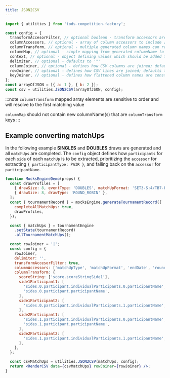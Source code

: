 ```yaml
---
title: JSON2CSV
---
```


```js
import { utilities } from 'tods-competition-factory';

const config = {
  transformAccesorFilter, // optional boolean - transform accessors are included with columnAccessors
  columnAccessors, // optional - array of column accessors to include [ 'includeThis', 'andThis' ]
  columnTransform, // optional - multiple generated column names can resolve to a single custom column, e.g. { 'newColumnName': ['oldColumn1', 'oldColumn2' ]}
  columnMap, // optional - simple mapping from generated columnName to custom columnName, e.g. { 'columnName': 'newColumnName' }
  context, // optional - object defining values which should be added to all rows, e.g. { 'columnName': 'columnValue '}
  delimiter, // optional - defaults to '"'
  columnJoiner, // optional - defines how CSV columns are joined; defaults to ','
  rowJoiner, // optional - defines how CSV lines are joined; defaults to '\r\n'
  keyJoiner, // optional - defines how flattened column names are constructed; defaults to '.'
};
const arrayOfJSON = [{ a: 1 }, { b: 2 }];
const csv = utilities.JSON2CSV(arrayOfJSON, config);
```

:::note
`columnTransform` mapped array elements are sensitive to order and will resolve to the first matching value

`columnMap` should not contain new columnName(s) that are `columnTransform` keys
:::

## Example converting matchUps

In the following example **SINGLES** and **DOUBLES** draws are generated and all `matchUps` are completed.
The `config` object defines how `participants` for each `side` of each `matchUp` is to be extracted,
prioritizing the `accessor` for extracting `{ participantType: PAIR }`, and falling back on the `accessor` for `participantName`.

```jsx live
function MocksEngineDemo(props) {
  const drawProfiles = [
    { drawSize: 8, eventType: 'DOUBLES', matchUpFormat: 'SET3-S:4/TB7-F:TB10' },
    { drawSize: 8, drawType: 'ROUND_ROBIN' },
  ];
  const { tournamentRecord } = mocksEngine.generateTournamentRecord({
    completeAllMatchUps: true,
    drawProfiles,
  });

  const { matchUps } = tournamentEngine
    .setState(tournamentRecord)
    .allTournamentMatchUps();

  const rowJoiner = '|';
  const config = {
    rowJoiner,
    delimiter: '',
    transformAccesorFilter: true,
    columnAccessors: ['matchUpType', 'matchUpFormat', 'endDate', 'roundName'],
    columnTransform: {
      scoreString: ['score.scoreStringSide1'],
      side1Participant1: [
        'sides.0.participant.individualParticipants.0.participantName',
        'sides.0.participant.participantName',
      ],
      side1Participant2: [
        'sides.0.participant.individualParticipants.1.participantName',
      ],
      side2Participant1: [
        'sides.1.participant.individualParticipants.0.participantName',
        'sides.1.participant.participantName',
      ],
      side2Participant2: [
        'sides.1.participant.individualParticipants.1.participantName',
      ],
    },
  };

  const csvMatchUps = utilities.JSON2CSV(matchUps, config);
  return <RenderCSV data={csvMatchUps} rowJoiner={rowJoiner} />;
}
```
